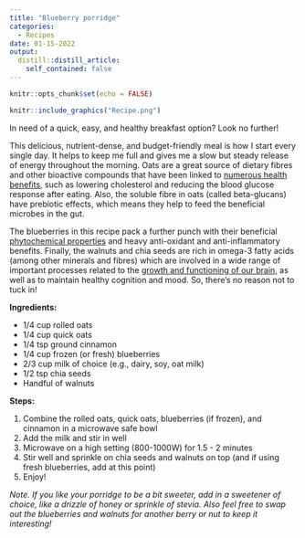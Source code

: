 ```yaml
---
title: "Blueberry porridge"
categories:
  - Recipes
date: 01-15-2022
output:
  distill::distill_article:
    self_contained: false
---
```


```r
knitr::opts_chunk$set(echo = FALSE)
```

```r
knitr::include_graphics("Recipe.png")
```

In need of a quick, easy, and healthy breakfast option? Look no further!

This delicious, nutrient-dense, and budget-friendly meal is how I start every single day. It helps to keep me full and gives me a slow but steady release of energy throughout the morning. Oats are a great source of dietary fibres and other bioactive compounds that have been linked to [numerous health benefits](https://academic.oup.com/nutritionreviews/article/78/Supplement_1/13/5877748?login=false), such as lowering cholesterol and reducing the blood glucose response after eating. Also, the soluble fibre in oats (called beta-glucans) have prebiotic effects, which means they help to feed the beneficial microbes in the gut.

The blueberries in this recipe pack a further punch with their beneficial [phytochemical properties](https://academic.oup.com/advances/article/11/2/224/5536953?login=false) and heavy anti-oxidant and anti-inflammatory benefits. Finally, the walnuts and chia seeds are rich in omega-3 fatty acids (among other minerals and fibres) which are involved in a wide range of important processes related to the [growth and functioning of our brain](https://www.sciencedirect.com/science/article/pii/S241464472030004X), as well as to maintain healthy cognition and mood. So, there's no reason not to tuck in!

**Ingredients:**

* 1/4 cup rolled oats
* 1/4 cup quick oats
* 1/4 tsp ground cinnamon
* 1/4 cup frozen (or fresh) blueberries
* 2/3 cup milk of choice (e.g., dairy, soy, oat milk)
* 1/2 tsp chia seeds
* Handful of walnuts 

**Steps:**

1. Combine the rolled oats, quick oats, blueberries (if frozen), and cinnamon in a microwave safe bowl
2. Add the milk and stir in well
3. Microwave on a high setting (800-1000W) for 1.5 - 2 minutes
4. Stir well and sprinkle on chia seeds and walnuts on top (and if using fresh blueberries, add at this point)  
5. Enjoy!

*Note. If you like your porridge to be a bit sweeter, add in a sweetener of choice, like a drizzle of honey or sprinkle of stevia. Also feel free to swap out the blueberries and walnuts for another berry or nut to keep it interesting!* 
